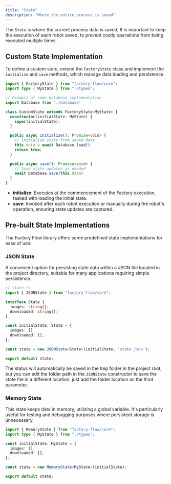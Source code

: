 ```yaml
---
title: "State"
description: "Where the entire process is saved"
---
```


The `State` is where the current process data is saved, It is important to keep the execution of each robot saved, to prevent costly operations from being executed multiple times.

## Custom State Implementation

To define a custom state, extend the `FactoryState` class and implement the `initialize` and `save` methods, which manage data loading and persistence.


```ts
import { FactoryState } from "factory-flow/core";
import type { MyState } from "./types";

// Example of some database implementation
import Database from './database'

class CustomState extends FactoryState<MyState> {
  constructor(initialState: MyState) {
    super(initialState);
  }

  public async initialize(): Promise<void> {
    // Initialize state from saved data
    this.data = await Database.load()
    return true;
  }

  public async save(): Promise<void> {
    // Save state updates as needed
    await Database.save(this.data)
  }
}
```

- **initialize**: Executes at the commencement of the Factory execution, tasked with loading the initial state.
- **save**: Invoked after each robot execution or manually during the robot's operation, ensuring state updates are captured.

## Pre-built State Implementations

The Factory Flow library offers some predefined state implementations for ease of use:

### JSON State

A convenient option for persisting state data within a JSON file located in the project directory, suitable for many applications requiring simple persistence.

```ts
// state.ts
import { JSONState } from "factory-flow/core";

interface State {
  images: string[];
  downloaded: string[];
}

const initialState: State = {
  images: [],
  downloaded: [],
};

const state = new JSONState<State>(initialState, 'state.json');

export default state;
```

The status will automatically be saved in the tmp folder in the project root, but you can edit the folder path in the `JSONState` constructor to save the state file in a different location, just add the folder location as the third parameter.

### Memory State

This state keeps data in memory, utilizing a global variable. It's particularly useful for testing and debugging purposes where persistent storage is unnecessary.

```ts
import { MemoryState } from "factory-flow/core";
import type { MyState } from "./types";

const initialState: MyState = {
  images: [],
  downloaded: [],
};

const state = new MemoryState<MyState>(initialState);

export default state;
```